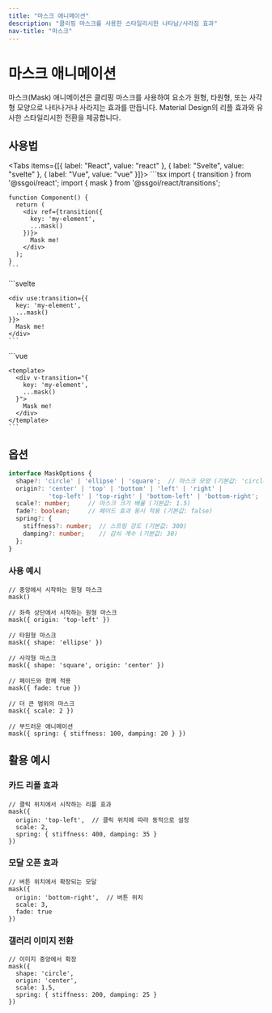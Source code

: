 ```yaml
---
title: "마스크 애니메이션"
description: "클리핑 마스크를 사용한 스타일리시한 나타남/사라짐 효과"
nav-title: "마스크"
---
```


# 마스크 애니메이션

마스크(Mask) 애니메이션은 클리핑 마스크를 사용하여 요소가 원형, 타원형, 또는 사각형 모양으로 나타나거나 사라지는 효과를 만듭니다. Material Design의 리플 효과와 유사한 스타일리시한 전환을 제공합니다.

<TransitionDemo type="mask" />

## 사용법

<Tabs items={[{ label: "React", value: "react" }, { label: "Svelte", value: "svelte" }, { label: "Vue", value: "vue" }]}>
  <TabPanel value="react">
    ```tsx
    import { transition } from '@ssgoi/react';
    import { mask } from '@ssgoi/react/transitions';

    function Component() {
      return (
        <div ref={transition({
          key: 'my-element',
          ...mask()
        })}>
          Mask me!
        </div>
      );
    }
    ```
  </TabPanel>
  <TabPanel value="svelte">
    ```svelte
    <script>
      import { transition } from '@ssgoi/svelte';
      import { mask } from '@ssgoi/svelte/transitions';
    </script>

    <div use:transition={{
      key: 'my-element',
      ...mask()
    }}>
      Mask me!
    </div>
    ```
  </TabPanel>
  <TabPanel value="vue">
    ```vue
    <script setup>
    import { mask } from '@ssgoi/vue/transitions';
    </script>

    <template>
      <div v-transition="{
        key: 'my-element',
        ...mask()
      }">
        Mask me!
      </div>
    </template>
    ```
  </TabPanel>
</Tabs>

## 옵션

```typescript
interface MaskOptions {
  shape?: 'circle' | 'ellipse' | 'square';  // 마스크 모양 (기본값: 'circle')
  origin?: 'center' | 'top' | 'bottom' | 'left' | 'right' | 
           'top-left' | 'top-right' | 'bottom-left' | 'bottom-right';  // 시작 위치 (기본값: 'center')
  scale?: number;     // 마스크 크기 배율 (기본값: 1.5)
  fade?: boolean;     // 페이드 효과 동시 적용 (기본값: false)
  spring?: {
    stiffness?: number;  // 스프링 강도 (기본값: 300)
    damping?: number;    // 감쇠 계수 (기본값: 30)
  };
}
```

### 사용 예시

```tsx
// 중앙에서 시작하는 원형 마스크
mask()

// 좌측 상단에서 시작하는 원형 마스크
mask({ origin: 'top-left' })

// 타원형 마스크
mask({ shape: 'ellipse' })

// 사각형 마스크
mask({ shape: 'square', origin: 'center' })

// 페이드와 함께 적용
mask({ fade: true })

// 더 큰 범위의 마스크
mask({ scale: 2 })

// 부드러운 애니메이션
mask({ spring: { stiffness: 100, damping: 20 } })
```

## 활용 예시

### 카드 리플 효과

```tsx
// 클릭 위치에서 시작하는 리플 효과
mask({ 
  origin: 'top-left',  // 클릭 위치에 따라 동적으로 설정
  scale: 2,
  spring: { stiffness: 400, damping: 35 }
})
```

### 모달 오픈 효과

```tsx
// 버튼 위치에서 확장되는 모달
mask({
  origin: 'bottom-right',  // 버튼 위치
  scale: 3,
  fade: true
})
```

### 갤러리 이미지 전환

```tsx
// 이미지 중앙에서 확장
mask({
  shape: 'circle',
  origin: 'center',
  scale: 1.5,
  spring: { stiffness: 200, damping: 25 }
})
```